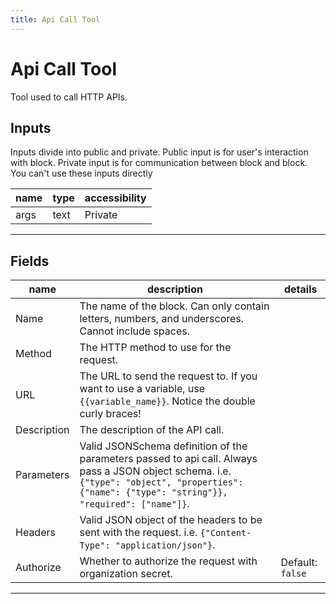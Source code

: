 ```yaml
---
title: Api Call Tool
---
```


# Api Call Tool
Tool used to call HTTP APIs.

## Inputs
Inputs divide into public and private. Public input is for user's interaction with block. Private input is for communication between block and block. You can't use these inputs directly

| name | type | accessibility |
|------|------|---------------|
| args | text | Private |
---
## Fields
| name | description | details |
|------|-------------|------------|
| Name | The name of the block. Can only contain letters, numbers, and underscores. Cannot include spaces.
Method | The HTTP method to use for the request.| 
URL | The URL to send the request to. If you want to use a variable, use `{{variable_name}}`. Notice the double curly braces!| 
Description | The description of the API call.| 
Parameters | Valid JSONSchema definition of the parameters passed to api call. Always pass a JSON object schema. i.e. `{"type": "object", "properties": {"name": {"type": "string"}}, "required": ["name"]}`.| 
Headers | Valid JSON object of the headers to be sent with the request. i.e. `{"Content-Type": "application/json"}`.| 
Authorize | Whether to authorize the request with organization secret. | Default: `false`

---
    